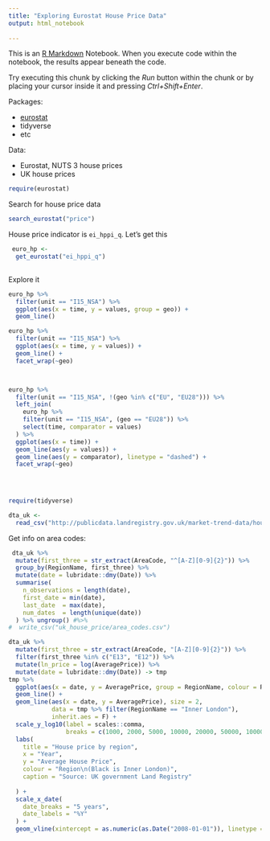 ```yaml
---
title: "Exploring Eurostat House Price Data"
output: html_notebook
  
---
```


This is an [R Markdown](http://rmarkdown.rstudio.com) Notebook. When you execute code within the notebook, the results appear beneath the code. 

Try executing this chunk by clicking the *Run* button within the chunk or by placing your cursor inside it and pressing *Ctrl+Shift+Enter*. 

Packages: 

* [eurostat](https://cran.r-project.org/web/packages/eurostat/eurostat.pdf)
* tidyverse
* etc 

Data: 

* Eurostat, NUTS 3 house prices
* UK house prices


```r
require(eurostat)

```

Search for house price data


```r
search_eurostat("price")

```

 House price indicator is `ei_hppi_q`. Let's get this 
 
```r
 euro_hp <- 
  get_eurostat("ei_hppi_q")
 
```
Explore it 

```r
euro_hp %>% 
  filter(unit == "I15_NSA") %>% 
  ggplot(aes(x = time, y = values, group = geo)) + 
  geom_line()

euro_hp %>% 
  filter(unit == "I15_NSA") %>% 
  ggplot(aes(x = time, y = values)) + 
  geom_line() + 
  facet_wrap(~geo)



euro_hp %>% 
  filter(unit == "I15_NSA", !(geo %in% c("EU", "EU28"))) %>% 
  left_join(
    euro_hp %>% 
    filter(unit == "I15_NSA", (geo == "EU28")) %>% 
    select(time, comparator = values)
  ) %>% 
  ggplot(aes(x = time)) + 
  geom_line(aes(y = values)) + 
  geom_line(aes(y = comparator), linetype = "dashed") + 
  facet_wrap(~geo) 
  

  

```


```r
require(tidyverse)

dta_uk <- 
  read_csv("http://publicdata.landregistry.gov.uk/market-trend-data/house-price-index-data/UK-HPI-full-file-2018-04.csv?utm_medium=GOV.UK&utm_source=datadownload&utm_campaign=full_fil&utm_term=9.30_13_06_18")

```


Get info on area codes: 


```r
 dta_uk %>% 
  mutate(first_three = str_extract(AreaCode, "^[A-Z][0-9]{2}")) %>% 
  group_by(RegionName, first_three) %>% 
  mutate(date = lubridate::dmy(Date)) %>% 
  summarise(
    n_observations = length(date),
    first_date = min(date),
    last_date  = max(date),
    num_dates  = length(unique(date))
  ) %>% ungroup() #%>% 
#  write_csv("uk_house_price/area_codes.csv")

```

```r
dta_uk %>% 
  mutate(first_three = str_extract(AreaCode, "[A-Z][0-9]{2}")) %>%  
  filter(first_three %in% c("E13", "E12")) %>% 
  mutate(ln_price = log(AveragePrice)) %>% 
  mutate(date = lubridate::dmy(Date)) -> tmp
tmp %>% 
  ggplot(aes(x = date, y = AveragePrice, group = RegionName, colour = RegionName)) + 
  geom_line() + 
  geom_line(aes(x = date, y = AveragePrice), size = 2,
            data = tmp %>% filter(RegionName == "Inner London"),
            inherit.aes = F) + 
  scale_y_log10(label = scales::comma,
                breaks = c(1000, 2000, 5000, 10000, 20000, 50000, 100000, 200000, 500000)) +
  labs(
    title = "House price by region",
    x = "Year",
    y = "Average House Price",
    colour = "Region\n(Black is Inner London)",
    caption = "Source: UK government Land Registry"
    
  ) + 
  scale_x_date(
    date_breaks = "5 years",
    date_labels = "%Y"
  ) + 
  geom_vline(xintercept = as.numeric(as.Date("2008-01-01")), linetype = "dashed")

```
